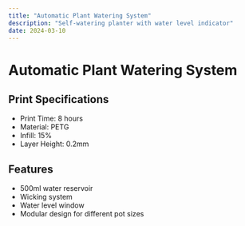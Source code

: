 ```yaml
---
title: "Automatic Plant Watering System"
description: "Self-watering planter with water level indicator"
date: 2024-03-10
---
```


# Automatic Plant Watering System

## Print Specifications

- Print Time: 8 hours
- Material: PETG
- Infill: 15%
- Layer Height: 0.2mm

## Features

- 500ml water reservoir
- Wicking system
- Water level window
- Modular design for different pot sizes
